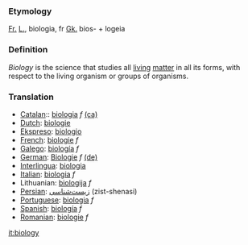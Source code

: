 {{Wikipedia}}

===Etymology===

[[Fr.]] [[L.]], biologia, fr [[Gk.]] bios- + logeia

===Definition===

''Biology'' is the science that studies all [[living]] [[matter]] in all its forms, with respect to the living organism or groups of organisms.

===Translation===
*[[Catalan]]:: [[biologia]] ''f'' [[:ca:biologia|(ca)]] 
*[[Dutch]]: [[biologie]]
*[[Ekspreso]]: [[biologio]] 
*[[French]]: [[biologie]] ''f''
*[[Galego]]: [[biología]] ''f''
*[[German]]: [[Biologie]] ''f'' [[:de:Biologie|(de)]] 
*[[Interlingua]]: [[biologia]] 
*[[Italian]]: [[biologia]] ''f''
*Lithuanian: [[biologija]] ''f''
*[[Persian]]: [[زیست‌شناسی]] (zist-shenasi)
*[[Portuguese]]: [[biologia]] ''f''
*[[Spanish]]: [[biología]] ''f''
*[[Romanian]]: [[biologie]] ''f''

[[it:biology]]